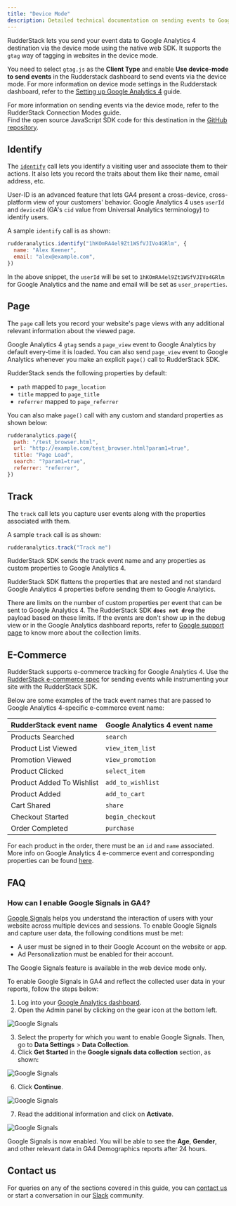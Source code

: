 ```yaml
---
title: "Device Mode"
description: Detailed technical documentation on sending events to Google Analytics 4 using the RudderStack Web Device mode.
---
```


RudderStack lets you send your event data to Google Analytics 4 destination via the device mode using the native web SDK. It supports the `gtag` way of tagging in websites in the device mode. 

You need to select `gtag.js` as the **Client Type** and enable **Use device-mode to send events** in the Rudderstack dashboard to send events via the device mode. For more information on device mode settings in the Rudderstack dashboard, refer to the [Setting up Google Analytics 4](https://www.rudderstack.com/docs/destinations/analytics/google-analytics-4/#setting-up-google-analytics-4-in-rudderstack) guide. 

<div class="infoBlock">
For more information on sending events via the device mode, refer to the <Link to="/tmp-destinations/rudderstack-connection-modes/">RudderStack Connection Modes</Link> guide.
</div>

<div class="infoBlock">
Find the open source JavaScript SDK code for this destination in the <a href="https://github.com/rudderlabs/rudder-sdk-js/tree/production/integrations/GA4">GitHub repository</a>.
</div>


## Identify

The [`identify`](https://rudderstack.com/docs/rudderstack-api/api-specification/rudderstack-spec/identify/) call lets you identify a visiting user and associate them to their actions. It also lets you record the traits about them like their name, email address, etc.

User-ID is an advanced feature that lets GA4 present a cross-device, cross-platform view of your customers' behavior. Google Analytics 4 uses `userId` and `deviceId` \(GA's `cid` value from Universal Analytics terminology\) to identify users.

A sample `identify` call is as shown:

```javascript
rudderanalytics.identify("1hKOmRA4el9Zt1WSfVJIVo4GRlm", {
  name: "Alex Keener",
  email: "alex@example.com",
})
```

In the above snippet, the `userId` will be set to `1hKOmRA4el9Zt1WSfVJIVo4GRlm` for Google Analytics and the name and email will be set as `user_properties`.



## Page
  
The <Link to="/event-spec/standard-events/page">`page`</Link> call lets you record your website's page views with any additional relevant information about the viewed page.

Google Analytics 4 `gtag` sends a `page_view` event to Google Analytics by default every-time it is loaded. You can also send `page_view` event to Google Analytics whenever you make an explicit `page()` call to RudderStack SDK.

RudderStack sends the following properties by default:

- `path` mapped to `page_location`
- `title` mapped to `page_title`
- `referrer` mapped to `page_referrer`

You can also make `page()` call with any custom and standard properties as shown below:

```javascript
rudderanalytics.page({
  path: "/test_browser.html",
  url: "http://example.com/test_browser.html?param1=true",
  title: "Page Load",
  search: "?param1=true",
  referrer: "referrer",
})
```


## Track

The <Link to="/event-spec/standard-events/track">`track`</Link> call lets you capture user events along with the properties associated with them.

A sample `track` call is as shown:

```javascript
rudderanalytics.track("Track me")
```

RudderStack SDK sends the track event name and any properties as custom properties to Google Analytics 4.

<div class="infoBlock">

RudderStack SDK flattens the properties that are nested and not standard Google Analytics 4 properties before sending them to Google Analytics.
</div>

<div class="infoBlock">

There are limits on the number of custom properties per event that can be sent to Google Analytics 4. The RudderStack SDK <code class="inline-code">**does not drop**</code> the payload based on these limits. If the events are don't show up in the debug view or in the Google Analytics dashboard reports, refer to <a href="https://support.google.com/analytics/answer/9267744?hl=en">Google support page</a> to know more about the collection limits.
</div>

## E-Commerce

RudderStack supports e-commerce tracking for Google Analytics 4. Use the [RudderStack e-commerce spec](https://rudderstack.com/docs/rudderstack-api/api-specification/rudderstack-ecommerce-events-specification/) for sending events while instrumenting your site with the RudderStack SDK.

Below are some examples of the track event names that are passed to Google Analytics 4-specific e-commerce event name:

| RudderStack event name    | Google Analytics 4 event name |
| :------------------------ | :---------------------------- |
| Products Searched         | `search`                      |
| Product List Viewed       | `view_item_list`              |
| Promotion Viewed          | `view_promotion`              |
| Product Clicked           | `select_item`                 |
| Product Added To Wishlist | `add_to_wishlist`             |
| Product Added             | `add_to_cart`                 |
| Cart Shared               | `share`                       |
| Checkout Started          | `begin_checkout`              |
| Order Completed           | `purchase`                    |

<div class="infoBlock">

For each product in the order, there must be an <code class="inline-code">id</code> and <code class="inline-code">name</code> associated. More info on Google Analytics 4 e-commerce event and corresponding properties can be found <a href="https://developers.google.com/gtagjs/reference/ga4-events#view_item_list">here</a>.
</div>

## FAQ

### How can I enable Google Signals in GA4?

[Google Signals](https://support.google.com/analytics/answer/9445345?hl=en#zippy=%2Cin-this-article) helps you understand the interaction of users with your website across multiple devices and sessions. To enable Google Signals and capture user data, the following conditions must be met:
- A user must be signed in to their Google Account on the website or app.
- Ad Personalization must be enabled for their account.

<div class="infoBlock">

The Google Signals feature is available in the web <Link to="/rudderstack-cloud/rudderstack-connection-modes/#device-mode">device mode</Link> only.
</div>

To enable Google Signals in GA4 and reflect the collected user data in your reports, follow the steps below:

1. Log into your [Google Analytics dashboard](https://analytics.google.com/). 
2. Open the Admin panel by clicking on the gear icon at the bottom left.
<img src="../../../assets/event-stream-destinations/Google-signals-1.png" alt="Google Signals" />

3. Select the property for which you want to enable Google Signals. Then, go to **Data Settings** > **Data Collection**.
4. Click **Get Started** in the **Google signals data collection** section, as shown:
<img src="../../../assets/event-stream-destinations/Google-signals-2.png" alt="Google Signals" />

6. Click **Continue**.
<img src="../../../assets/event-stream-destinations/Google-signals-3.png" alt="Google Signals" />

7. Read the additional information and click on **Activate**.
<img src="../../../assets/event-stream-destinations/Google-signals-4.png" alt="Google Signals" />

Google Signals is now enabled. You will be able to see the **Age**, **Gender**, and other relevant data in GA4 Demographics reports after 24 hours.

## Contact us

For queries on any of the sections covered in this guide, you can [contact us](mailto:%20docs@rudderstack.com) or start a conversation in our [Slack](https://rudderstack.com/join-rudderstack-slack-community) community.
